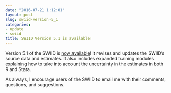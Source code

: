 ```yaml
---
date: "2016-07-21 1:12:01"
layout: post
slug: swiid-version-5_1
categories:
- update
- swiid
title: SWIID Version 5.1 is available!
---
```


Version 5.1 of the SWIID is [now available](/swiid/swiid_downloads/)!  It revises and updates the SWIID's source data and estimates.  It also includes expanded training modules explaining how to take into account the uncertainty in the estimates in both R and Stata.

As always, I encourage users of the SWIID to email me with their comments, questions, and suggestions.
